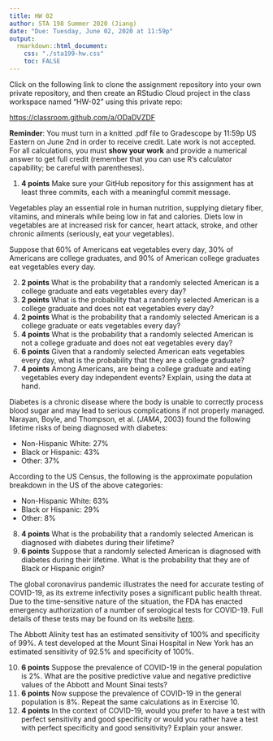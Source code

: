 ---
title: HW 02
author: STA 198 Summer 2020 (Jiang)
date: "Due: Tuesday, June 02, 2020 at 11:59p"
output:
  rmarkdown::html_document:
    css: "./sta199-hw.css"
    toc: FALSE
---

Click on the following link to clone the assignment repository into your own private repository, and then create an RStudio Cloud project in the class workspace named "HW-02" using this private repo: 

[https://classroom.github.com/a/ODaDVZDF](https://classroom.github.com/a/ODaDVZDF)

**Reminder**: You must turn in a knitted .pdf file to Gradescope by 11:59p US Eastern on June 2nd in order to receive credit. Late work is not accepted. For all calculations, you must **show your work** and provide a numerical answer to get full credit (remember that you can use R’s calculator capability; be careful with parentheses).

1. **4 points** Make sure your GitHub repository for this assignment has at least three commits, each with a meaningful commit message.

Vegetables play an essential role in human nutrition, supplying dietary fiber, vitamins, and minerals while being low in fat and calories. Diets low in vegetables are at increased risk for cancer, heart attack, stroke, and other chronic ailments (seriously, eat your vegetables). 

Suppose that 60% of Americans eat vegetables every day, 30% of Americans are college graduates, and 90% of American college graduates eat vegetables every day.

2. **2 points** What is the probability that a randomly selected American is a college graduate and eats vegetables every day?
3. **2 points** What is the probability that a randomly selected American is a college graduate and does not eat vegetables every day?
4. **2 points** What is the probability that a randomly selected American is a college graduate or eats vegetables every day? 
5. **4 points** What is the probability that a randomly selected American is not a college graduate and does not eat vegetables every day?
6. **6 points** Given that a randomly selected American eats vegetables every day, what is the probability that they are a college graduate?
7. **4 points** Among Americans, are being a college graduate and eating vegetables every day independent events? Explain, using the data at hand.

Diabetes is a chronic disease where the body is unable to correctly process blood sugar and may lead to serious complications if not properly managed. Narayan, Boyle, and Thompson, et al. (*JAMA*, 2003) found the following lifetime risks of being diagnosed with diabetes:

- Non-Hispanic White: 27%
- Black or Hispanic: 43%
- Other: 37%

According to the US Census, the following is the approximate population breakdown in the US of the above categories:

- Non-Hispanic White: 63%
- Black or Hispanic: 29%
- Other: 8% 

8. **4 points** What is the probability that a randomly selected American is diagnosed with diabetes during their lifetime?
9. **6 points** Suppose that a randomly selected American is diagnosed with diabetes during their lifetime. What is the probability that they are of Black or Hispanic origin? 

The global coronavirus pandemic illustrates the need for accurate testing of COVID-19, as its extreme infectivity poses a significant public health threat. Due to the time-sensitive nature of the situation, the FDA has enacted emergency authorization of a number of serological tests for COVID-19. Full details of these tests may be found on its website [here](https://www.fda.gov/medical-devices/emergency-situations-medical-devices/eua-authorized-serology-test-performance).

The Abbott Alinity test has an estimated sensitivity of 100% and specificity of 99%. A test developed at the Mount Sinai Hospital in New York has an estimated sensitivity of 92.5% and specificity of 100%.

10. **6 points** Suppose the prevalence of COVID-19 in the general population is 2%. What are the positive predictive value and negative predictive values of the Abbott and Mount Sinai tests?
11. **6 points** Now suppose the prevalence of COVID-19 in the general population is 8%. Repeat the same calculations as in Exercise 10.
12. **4 points** In the context of COVID-19, would you prefer to have a test with perfect sensitivity and good specificity or would you rather have a test with perfect specificity and good sensitivity? Explain your answer. 
